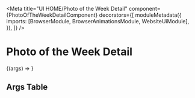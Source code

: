


<Meta
  title="UI HOME/Photo of the Week Detail"
  component={PhotoOfTheWeekDetailComponent}
  decorators={[
    moduleMetadata({
      imports: [BrowserModule, BrowserAnimationsModule, WebsiteUiModule],
    }),
  ]}
/>

# Photo of the Week Detail

<Story height="500px" name="Default">
  {(args) => <drp-photo-of-the-week-detail {...args} />}
</Story>

## Args Table

<ArgsTable of={PhotoOfTheWeekDetailComponent} />
